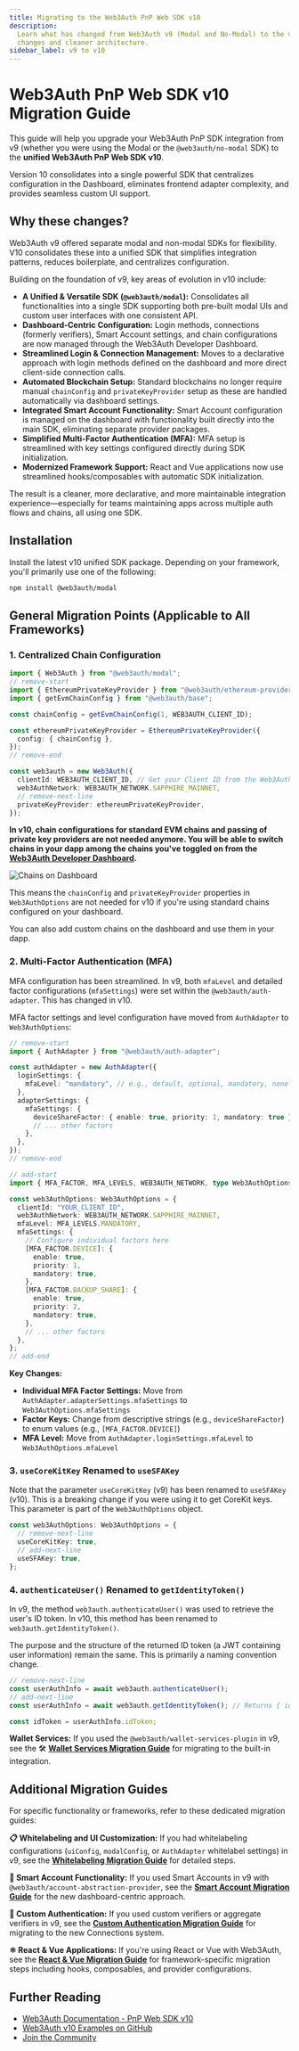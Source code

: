 ```yaml
---
title: Migrating to the Web3Auth PnP Web SDK v10
description:
  Learn what has changed from Web3Auth v9 (Modal and No-Modal) to the v10 Web SDK with minimal
  changes and cleaner architecture.
sidebar_label: v9 to v10
---
```




# Web3Auth PnP Web SDK v10 Migration Guide

This guide will help you upgrade your Web3Auth PnP SDK integration from v9 (whether you were using
the Modal or the `@web3auth/no-modal` SDK) to the **unified Web3Auth PnP Web SDK v10**.

Version 10 consolidates into a single powerful SDK that centralizes configuration in the Dashboard,
eliminates frontend adapter complexity, and provides seamless custom UI support.

## Why these changes?

Web3Auth v9 offered separate modal and non-modal SDKs for flexibility. V10 consolidates these into a
unified SDK that simplifies integration patterns, reduces boilerplate, and centralizes
configuration.

Building on the foundation of v9, key areas of evolution in v10 include:

- **A Unified & Versatile SDK (`@web3auth/modal`):** Consolidates all functionalities into a single
  SDK supporting both pre-built modal UIs and custom user interfaces with one consistent API.
- **Dashboard-Centric Configuration:** Login methods, connections (formerly verifiers), Smart
  Account settings, and chain configurations are now managed through the Web3Auth Developer
  Dashboard.
- **Streamlined Login & Connection Management:** Moves to a declarative approach with login methods
  defined on the dashboard and more direct client-side connection calls.
- **Automated Blockchain Setup:** Standard blockchains no longer require manual `chainConfig` and
  `privateKeyProvider` setup as these are handled automatically via dashboard settings.
- **Integrated Smart Account Functionality:** Smart Account configuration is managed on the
  dashboard with functionality built directly into the main SDK, eliminating separate provider
  packages.
- **Simplified Multi-Factor Authentication (MFA):** MFA setup is streamlined with key settings
  configured directly during SDK initialization.
- **Modernized Framework Support:** React and Vue applications now use streamlined hooks/composables
  with automatic SDK initialization.

The result is a cleaner, more declarative, and more maintainable integration experience—especially
for teams maintaining apps across multiple auth flows and chains, all using one SDK.

## Installation

Install the latest v10 unified SDK package. Depending on your framework, you'll primarily use one of
the following:

```bash npm2yarn
npm install @web3auth/modal
```

## General Migration Points (Applicable to All Frameworks)

### 1. Centralized Chain Configuration

```typescript
import { Web3Auth } from "@web3auth/modal";
// remove-start
import { EthereumPrivateKeyProvider } from "@web3auth/ethereum-provider";
import { getEvmChainConfig } from "@web3auth/base";

const chainConfig = getEvmChainConfig(1, WEB3AUTH_CLIENT_ID);

const ethereumPrivateKeyProvider = EthereumPrivateKeyProvider({
  config: { chainConfig },
});
// remove-end

const web3auth = new Web3Auth({
  clientId: WEB3AUTH_CLIENT_ID, // Get your Client ID from the Web3Auth Dashboard
  web3AuthNetwork: WEB3AUTH_NETWORK.SAPPHIRE_MAINNET,
  // remove-next-line
  privateKeyProvider: ethereumPrivateKeyProvider,
});
```

**In v10, chain configurations for standard EVM chains and passing of private key providers are not
needed anymore. You will be able to switch chains in your dapp among the chains you've toggled on
from the [Web3Auth Developer Dashboard](https://dashboard.web3auth.io).**

![Chains on Dashboard](https://i.ibb.co/4nCD2GTJ/chains.gif)

This means the `chainConfig` and `privateKeyProvider` properties in `Web3AuthOptions` are not needed
for v10 if you're using standard chains configured on your dashboard.

You can also add custom chains on the dashboard and use them in your dapp.

### 2. Multi-Factor Authentication (MFA)

MFA configuration has been streamlined. In v9, both `mfaLevel` and detailed factor configurations
(`mfaSettings`) were set within the `@web3auth/auth-adapter`. This has changed in v10.

MFA factor settings and level configuration have moved from `AuthAdapter` to `Web3AuthOptions`:

```typescript
// remove-start
import { AuthAdapter } from "@web3auth/auth-adapter";

const authAdapter = new AuthAdapter({
  loginSettings: {
    mfaLevel: "mandatory", // e.g., default, optional, mandatory, none
  },
  adapterSettings: {
    mfaSettings: {
      deviceShareFactor: { enable: true, priority: 1, mandatory: true },
      // ... other factors
    },
  },
});
// remove-end

// add-start
import { MFA_FACTOR, MFA_LEVELS, WEB3AUTH_NETWORK, type Web3AuthOptions } from "@web3auth/modal";

const web3AuthOptions: Web3AuthOptions = {
  clientId: "YOUR_CLIENT_ID",
  web3AuthNetwork: WEB3AUTH_NETWORK.SAPPHIRE_MAINNET,
  mfaLevel: MFA_LEVELS.MANDATORY,
  mfaSettings: {
    // Configure individual factors here
    [MFA_FACTOR.DEVICE]: {
      enable: true,
      priority: 1,
      mandatory: true,
    },
    [MFA_FACTOR.BACKUP_SHARE]: {
      enable: true,
      priority: 2,
      mandatory: true,
    },
    // ... other factors
  },
};
// add-end
```

**Key Changes:**

- **Individual MFA Factor Settings:** Move from `AuthAdapter.adapterSettings.mfaSettings` to
  `Web3AuthOptions.mfaSettings`
- **Factor Keys:** Change from descriptive strings (e.g., `deviceShareFactor`) to enum values (e.g.,
  `[MFA_FACTOR.DEVICE]`)
- **MFA Level:** Move from `AuthAdapter.loginSettings.mfaLevel` to `Web3AuthOptions.mfaLevel`

### 3. `useCoreKitKey` Renamed to `useSFAKey`

Note that the parameter `useCoreKitKey` (v9) has been renamed to `useSFAKey` (v10). This is a
breaking change if you were using it to get CoreKit keys. This parameter is part of the
`Web3AuthOptions` object.

```typescript
const web3AuthOptions: Web3AuthOptions = {
  // remove-next-line
  useCoreKitKey: true,
  // add-next-line
  useSFAKey: true,
};
```

### 4. `authenticateUser()` Renamed to `getIdentityToken()`

In v9, the method `web3auth.authenticateUser()` was used to retrieve the user's ID token. In v10,
this method has been renamed to `web3auth.getIdentityToken()`.

The purpose and the structure of the returned ID token (a JWT containing user information) remain
the same. This is primarily a naming convention change.

```typescript
// remove-next-line
const userAuthInfo = await web3auth.authenticateUser();
// add-next-line
const userAuthInfo = await web3auth.getIdentityToken(); // Returns { idToken: string }

const idToken = userAuthInfo.idToken;
```

**Wallet Services:** If you used the `@web3auth/wallet-services-plugin` in v9, see the 🛠️
**[Wallet Services Migration Guide](./modal-v9-to-v10-wallet-services.mdx)** for migrating to the
built-in integration.

## Additional Migration Guides

For specific functionality or frameworks, refer to these dedicated migration guides:

**📋 Whitelabeling and UI Customization:** If you had whitelabeling configurations (`uiConfig`,
`modalConfig`, or `AuthAdapter` whitelabel settings) in v9, see the
**[Whitelabeling Migration Guide](./modal-v9-to-v10-whitelabeling.mdx)** for detailed steps.

**🔧 Smart Account Functionality:** If you used Smart Accounts in v9 with
`@web3auth/account-abstraction-provider`, see the
**[Smart Account Migration Guide](./modal-v9-to-v10-smart-accounts.mdx)** for the new
dashboard-centric approach.

**🔐 Custom Authentication:** If you used custom verifiers or aggregate verifiers in v9, see the
**[Custom Authentication Migration Guide](./modal-v9-to-v10-custom-authentication.mdx)** for
migrating to the new Connections system.

**⚛️ React & Vue Applications:** If you're using React or Vue with Web3Auth, see the
**[React & Vue Migration Guide](./modal-v9-to-v10-react-vue.mdx)** for framework-specific migration
steps including hooks, composables, and provider configurations.

## Further Reading

- [Web3Auth Documentation - PnP Web SDK v10](https://web3auth.io/docs/sdk/web)
- [Web3Auth v10 Examples on GitHub](https://github.com/Web3Auth/web3auth-pnp-examples)
- [Join the Community](https://web3auth.io/community)
